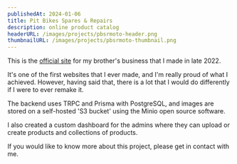 ```yaml
---
publishedAt: 2024-01-06
title: Pit Bikes Spares & Repairs
description: online product catalog
headerURL: /images/projects/pbsrmoto-header.png
thumbnailURL: /images/projects/pbsrmoto-thumbnail.png
---
```


This is the [official site](https://pbsrmoto.com.au) for my brother's business that I made in late 2022.

It's one of the first websites that I ever made, and I'm really proud of what I achieved.
However, having said that, there is a lot that I would do differently if I were to ever remake it.

The backend uses TRPC and Prisma with PostgreSQL, and images are stored on a self-hosted 'S3 bucket' using the Minio open source software.

I also created a custom dashboard for the admins where they can upload or create products and collections of products.

If you would like to know more about this project, please get in contact with me.
